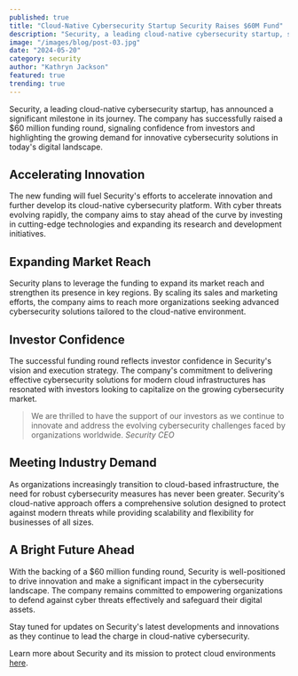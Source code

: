 ```yaml
---
published: true
title: "Cloud-Native Cybersecurity Startup Security Raises $60M Fund"
description: "Security, a leading cloud-native cybersecurity startup, secures a $60 million funding round to accelerate innovation and expand its reach in the cybersecurity market."
image: "/images/blog/post-03.jpg"
date: "2024-05-20"
category: security
author: "Kathryn Jackson"
featured: true
trending: true
---
```


Security, a leading cloud-native cybersecurity startup, has announced a significant milestone in its journey. The company has successfully raised a $60 million funding round, signaling confidence from investors and highlighting the growing demand for innovative cybersecurity solutions in today's digital landscape.

## Accelerating Innovation

The new funding will fuel Security's efforts to accelerate innovation and further develop its cloud-native cybersecurity platform. With cyber threats evolving rapidly, the company aims to stay ahead of the curve by investing in cutting-edge technologies and expanding its research and development initiatives.

## Expanding Market Reach

Security plans to leverage the funding to expand its market reach and strengthen its presence in key regions. By scaling its sales and marketing efforts, the company aims to reach more organizations seeking advanced cybersecurity solutions tailored to the cloud-native environment.

## Investor Confidence

The successful funding round reflects investor confidence in Security's vision and execution strategy. The company's commitment to delivering effective cybersecurity solutions for modern cloud infrastructures has resonated with investors looking to capitalize on the growing cybersecurity market.

>We are thrilled to have the support of our investors as we continue to innovate and address the evolving cybersecurity challenges faced by organizations worldwide.
<cite>Security CEO</cite>

## Meeting Industry Demand

As organizations increasingly transition to cloud-based infrastructure, the need for robust cybersecurity measures has never been greater. Security's cloud-native approach offers a comprehensive solution designed to protect against modern threats while providing scalability and flexibility for businesses of all sizes.

## A Bright Future Ahead

With the backing of a $60 million funding round, Security is well-positioned to drive innovation and make a significant impact in the cybersecurity landscape. The company remains committed to empowering organizations to defend against cyber threats effectively and safeguard their digital assets.

Stay tuned for updates on Security's latest developments and innovations as they continue to lead the charge in cloud-native cybersecurity.

Learn more about Security and its mission to protect cloud environments [here](#!).

